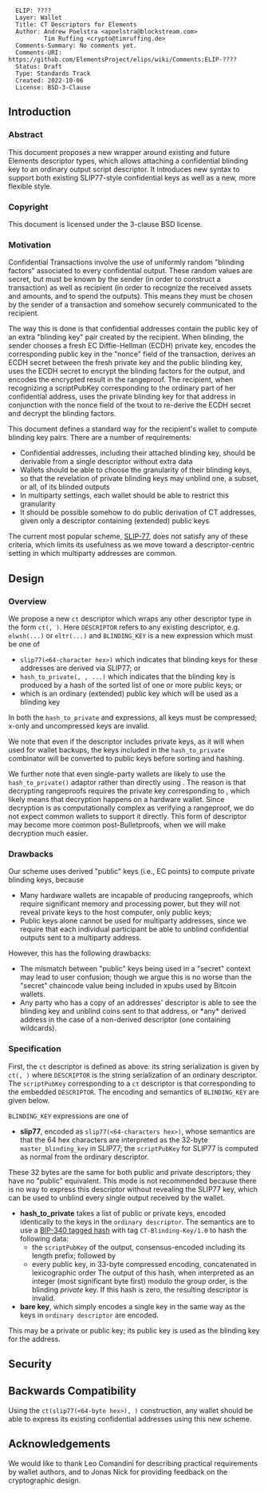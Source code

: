 <pre>
  ELIP: ????
  Layer: Wallet
  Title: CT Descriptors for Elements
  Author: Andrew Poelstra <apoelstra@blockstream.com>
          Tim Ruffing <crypto@timruffing.de>
  Comments-Summary: No comments yet.
  Comments-URI: https://github.com/ElementsProject/elips/wiki/Comments:ELIP-????
  Status: Draft
  Type: Standards Track
  Created: 2022-10-06
  License: BSD-3-Clause
</pre>

==Introduction==

===Abstract===

This document proposes a new wrapper around existing and future Elements descriptor types, which allows attaching a confidential blinding key to an ordinary output script descriptor. It introduces new syntax to support both existing SLIP77-style confidential keys as well as a new, more flexible style.

===Copyright===

This document is licensed under the 3-clause BSD license.

===Motivation===

Confidential Transactions involve the use of uniformly random "blinding factors" associated to every confidential output.
These random values are secret, but must be known by the sender (in order to construct a transaction) as well as recipient (in order to recognize the received assets and amounts, and to spend the outputs).
This means they must be chosen by the sender of a transaction and somehow securely communicated to the recipient.

The way this is done is that confidential addresses contain the public key of an extra "blinding key" pair created by the recipient.
When blinding, the sender chooses a fresh EC Diffie-Hellman (ECDH) private key, encodes the corresponding public key in the "nonce" field of the transaction, derives an ECDH secret between the fresh private key and the public blinding key, uses the ECDH secret to encrypt the blinding factors for the output, and encodes the encrypted result in the rangeproof.
The recipient, when recognizing a scriptPubKey corresponding to the ordinary part of her confidential address, uses the private blinding key for that address in conjunction with the nonce field of the txout to re-derive the ECDH secret and decrypt the blinding factors.

This document defines a standard way for the recipient's wallet to compute blinding key pairs. There are a number of requirements:

* Confidential addresses, including their attached blinding key, should be derivable from a single descriptor without extra data
* Wallets should be able to choose the granularity of their blinding keys, so that the revelation of private blinding keys may unblind one, a subset, or all, of its blinded outputs
* In multiparty settings, each wallet should be able to restrict this granularity
* It should be possible somehow to do public derivation of CT addresses, given only a descriptor containing (extended) public keys

The current most popular scheme, [https://github.com/satoshilabs/slips/blob/master/slip-0077.md SLIP-77], does not satisfy any of these criteria, which limits its usefulness as we move toward a descriptor-centric setting in which multiparty addresses are common.

==Design==

===Overview===
We propose a new <code>ct</code> descriptor which wraps any other descriptor type in the form <code>ct(<BLINDING_KEY>, <DESCRIPTOR>)</code>.
Here <code>DESCRIPTOR</code> refers to any existing descriptor, e.g. <code>elwsh(...)</code> or <code>eltr(...)</code> and <code>BLINDING_KEY</code> is a new expression which must be one of
* <code>slip77(<64-character hex>)</code> which indicates that blinding keys for these addresses are derived via SLIP77; or
* <code>hash_to_private(<KEY_1>, <KEY_2>, ...)</code> which indicates that the blinding key is produced by a hash of the sorted list of one or more public keys; or
* <code><KEY></code> which is an ordinary (extended) public key which will be used as a blinding key

In both the <code>hash_to_private</code> and <code><KEY></code> expressions, all keys must be compressed; x-only and uncompressed keys are invalid.

We note that even if the descriptor includes private keys, as it will when used for wallet backups, the keys included in the <code>hash_to_private</code> combinator will be converted to public keys before sorting and hashing.

We further note that even single-party wallets are likely to use the <code>hash_to_private()</code> adaptor rather than directly using <code><key></code>.
The reason is that decrypting rangeproofs requires the private key corresponding to <code><key></code>, which likely means that decryption happens on a hardware wallet.
Since decryption is as computationally complex as verifying a rangeproof, we do not expect common wallets to support it directly.
This form of descriptor may become more common post-Bulletproofs, when we will make decryption much easier.

===Drawbacks===

Our scheme uses derived "public" keys (i.e., EC points) to compute private blinding keys, because
* Many hardware wallets are incapable of producing rangeproofs, which require significant memory and processing power, but they will not reveal private keys to the host computer, only public keys;
* Public keys alone cannot be used for multiparty addresses, since we require that each individual participant be able to unblind confidential outputs sent to a multiparty address.

However, this has the following drawbacks:
* The mismatch between "public" keys being used in a "secret" context may lead to user confusion; though we argue this is no worse than the "secret" chaincode value being included in xpubs used by Bitcoin wallets.
* Any party who has a copy of an addresses' descriptor is able to see the blinding key and unblind coins sent to that address, or *any* derived address in the case of a non-derived descriptor (one containing wildcards).

===Specification===

First, the <code>ct</code> descriptor is defined as above: its string serialization is given by <code>ct(<BLINDING_KEY>, <DESCRIPTOR>)</code> where <code>DESCRIPTOR</code> is the string serialization of an ordinary descriptor.
The <code>scriptPubKey</code> corresponding to a <code>ct</code> descriptor is that corresponding to the embedded <code>DESCRIPTOR</code>. The encoding and semantics of <code>BLINDING_KEY</code> are given below.

<code>BLINDING_KEY</code> expressions are one of
* '''slip77''', encoded as <code>slip77(<64-characters hex>)</code>, whose semantics are that the 64 hex characters are interpreted as the 32-byte <code>master_blinding_key</code> in SLIP77; the <code>scriptPubKey</code> for SLIP77 is computed as normal from the ordinary descriptor.
These 32 bytes are the same for both public and private descriptors; they have no "public" equivalent.
This mode is not recommended because there is no way to express this descriptor without revealing the SLIP77 key, which can be used to unblind every single output received by the wallet.
* '''hash_to_private''' takes a list of public or private keys, encoded identically to the keys in the <code>ordinary descriptor</code>. The semantics are to use a [https://github.com/bitcoin/bips/blob/master/bip-0340.mediawiki#Design BIP-340 tagged hash] with tag <code>CT-Blinding-Key/1.0</code> to hash the following data:
** the <code>scriptPubKey</code> of the output, consensus-encoded including its length prefix; followed by
** every public key, in 33-byte compressed encoding, concatenated in lexicographic order The output of this hash, when interpreted as an integer (most significant byte first) modulo the group order, is the blinding ''private'' key. If this hash is zero, the resulting descriptor is invalid.
* '''bare key''', which simply encodes a single key in the same way as the keys in <code>ordinary descriptor</code> are encoded.
This may be a private or public key; its public key is used as the blinding key for the address. 

==Security==

==Backwards Compatibility==

Using the <code>ct(slip77(<64-byte hex>), <DESCRIPTOR>)</code> construction, any wallet should be able to express its existing confidential addresses using this new scheme.

==Acknowledgements==

We would like to thank Leo Comandini for describing practical requirements by wallet authors, and to Jonas Nick for providing feedback on the cryptographic design.

